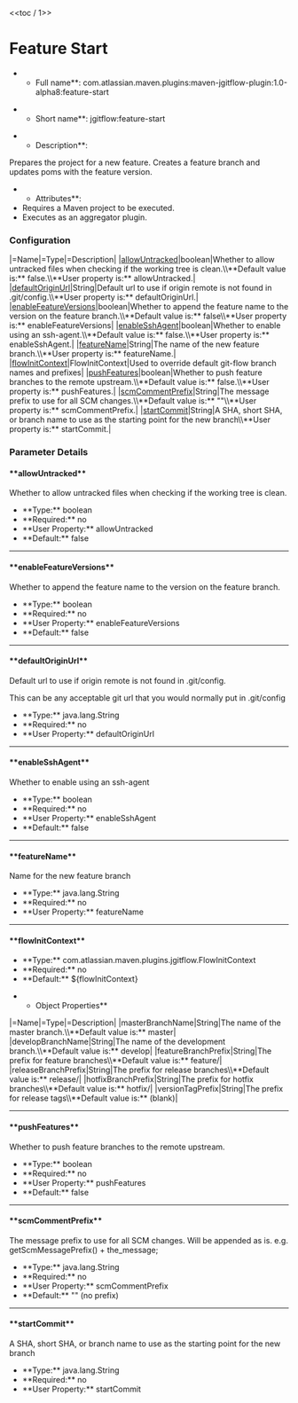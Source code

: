 <<toc / 1>>
= Feature Start =
**Full name**: com.atlassian.maven.plugins:maven-jgitflow-plugin:1.0-alpha8:feature-start

**Short name**: jgitflow:feature-start

**Description**:
Prepares the project for a new feature. Creates a feature branch and updates poms with the feature version.

**Attributes**:
* Requires a Maven project to be executed.
* Executes as an aggregator plugin.

=== Configuration ===
|=Name|=Type|=Description|
|[[goals/feature-start#!allowuntracked|allowUntracked]]|boolean|Whether to allow untracked files when checking if the working tree is clean.\\**Default value is:** false.\\**User property is:** allowUntracked.|
|[[goals/feature-start#!defaultoriginurl|defaultOriginUrl]]|String|Default url to use if origin remote is not found in .git/config.\\**User property is:** defaultOriginUrl.|
|[[goals/feature-start#!enablefeatureversions|enableFeatureVersions]]|boolean|Whether to append the feature name to the version on the feature branch.\\**Default value is:** false\\**User property is:** enableFeatureVersions|
|[[goals/feature-start#!enablesshagent|enableSshAgent]]|boolean|Whether to enable using an ssh-agent.\\**Default value is:** false.\\**User property is:** enableSshAgent.|
|[[goals/feature-start#!featurename|featureName]]|String|The name of the new feature branch.\\**User property is:** featureName.|
|[[goals/feature-start#!flowinitcontext|flowInitContext]]|FlowInitContext|Used to override default git-flow branch names and prefixes|
|[[goals/feature-start#!pushfeatures|pushFeatures]]|boolean|Whether to push feature branches to the remote upstream.\\**Default value is:** false.\\**User property is:** pushFeatures.|
|[[goals/feature-start#!scmcommentprefix|scmCommentPrefix]]|String|The message prefix to use for all SCM changes.\\**Default value is:** ""\\**User property is:** scmCommentPrefix.|
|[[goals/feature-start#!startcommit|startCommit]]|String|A SHA, short SHA, or branch name to use as the starting point for the new branch\\**User property is:** startCommit.|


=== Parameter Details ===
==== **allowUntracked** ====
Whether to allow untracked files when checking if the working tree is clean.
* **Type:** boolean
* **Required:** no
* **User Property:** allowUntracked
* **Default:** false
----
==== **enableFeatureVersions** ====
Whether to append the feature name to the version on the feature branch.
* **Type:** boolean
* **Required:** no
* **User Property:** enableFeatureVersions
* **Default:** false
----
==== **defaultOriginUrl** ====
Default url to use if origin remote is not found in .git/config.

This can be any acceptable git url that you would normally put in .git/config

* **Type:** java.lang.String
* **Required:** no
* **User Property:** defaultOriginUrl
----
==== **enableSshAgent** ====
Whether to enable using an ssh-agent
* **Type:** boolean
* **Required:** no
* **User Property:** enableSshAgent
* **Default:** false
----
==== **featureName** ====
Name for the new feature branch
* **Type:** java.lang.String
* **Required:** no
* **User Property:** featureName
----
==== **flowInitContext** ====
* **Type:** com.atlassian.maven.plugins.jgitflow.FlowInitContext
* **Required:** no
* **Default:** ${flowInitContext}

**Object Properties**
|=Name|=Type|=Description|
|masterBranchName|String|The name of the master branch.\\**Default value is:** master|
|developBranchName|String|The name of the development branch.\\**Default value is:** develop|
|featureBranchPrefix|String|The prefix for feature branches\\**Default value is:** feature/|
|releaseBranchPrefix|String|The prefix for release branches\\**Default value is:** release/|
|hotfixBranchPrefix|String|The prefix for hotfix branches\\**Default value is:** hotfix/|
|versionTagPrefix|String|The prefix for release tags\\**Default value is:** (blank)|
----
==== **pushFeatures** ====
Whether to push feature branches to the remote upstream.
* **Type:** boolean
* **Required:** no
* **User Property:** pushFeatures
* **Default:** false
----
==== **scmCommentPrefix** ====
The message prefix to use for all SCM changes.
Will be appended as is. e.g. getScmMessagePrefix() + the_message;

* **Type:** java.lang.String
* **Required:** no
* **User Property:** scmCommentPrefix
* **Default:** "" (no prefix)
----
==== **startCommit** ====
A SHA, short SHA, or branch name to use as the starting point for the new branch
* **Type:** java.lang.String
* **Required:** no
* **User Property:** startCommit
